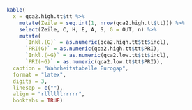 ```r
kable(
  x = qca2.high.tt$tt %>%
    mutate(Zeile = seq.int(1, nrow(qca2.high.tt$tt))) %>%
    select(Zeile, C, H, E, A, S, G = OUT, n) %>%
    mutate(
      `Inkl.(G)` = as.numeric(qca2.high.tt$tt$incl),
      `PRI(G)` = as.numeric(qca2.high.tt$tt$PRI),
      `Inkl.(~G)` = as.numeric(qca2.low.tt$tt$incl),
      `PRI(~G)` = as.numeric(qca2.low.tt$tt$PRI)),
  caption = "Wahrheitstabelle Eurogap",
  format = "latex",
  digits = 3,
  linesep = c(""),
  align = "rllllllrrrrr",
  booktabs = TRUE)
```